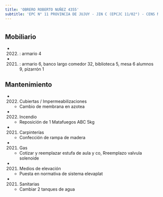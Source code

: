 ```yaml
---
title: 'OBRERO ROBERTO NUÑEZ 4355'
subtitle: 'EPC N° 11 PROVINCIA DE JUJUY - JIN C (EPCJC 11/02°) - CENS N° 29'
---
```


#


## Mobiliario

*  (2022) : armario 4 

*  (2021) : armario 6, banco largo comedor 32, biblioteca 5, mesa 6 alumnos 9, pizarrón 1 





## Mantenimiento

*  (2022) Cubiertas / Impermeabilizaciones 
    + Cambio de membrana en azotea

*  (2022) Incendio 
    + Reposición de 1 Matafuegos ABC 5kg

*  (2021) Carpinterías 
    + Confección de rampa de madera

*  (2021) Gas 
    + Cotizar y reemplazar estufa de aula y co, Rreemplazo valvula solenoide

*  (2021) Medios de elevación 
    + Puesta en normativa de sistema elevaplat

*  (2021) Sanitarias 
    + Cambiar 2 tanques de agua



